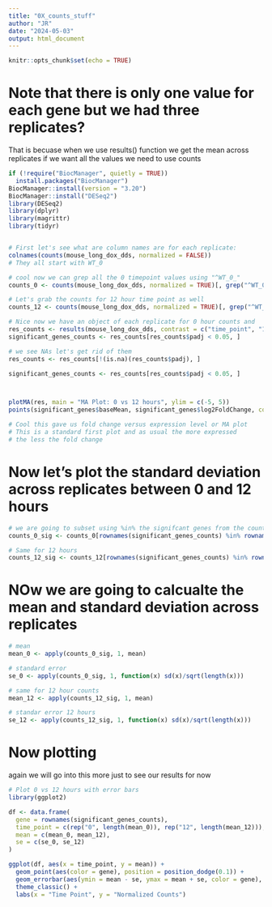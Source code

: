 ```yaml
---
title: "0X_counts_stuff"
author: "JR"
date: "2024-05-03"
output: html_document
---
```


```r
knitr::opts_chunk$set(echo = TRUE)
```
# Note that there is only one value for each gene but we had three replicates?
That is becuase when we use results() function we get the mean across replicates 
if we want all the values we need to use counts
```r
if (!require("BiocManager", quietly = TRUE))
  install.packages("BiocManager")
BiocManager::install(version = "3.20")
BiocManager::install("DESeq2")
library(DESeq2)
library(dplyr)
library(magrittr)
library(tidyr)


# First let's see what are column names are for each replicate:
colnames(counts(mouse_long_dox_dds, normalized = FALSE))
# They all start with WT_0

# cool now we can grep all the 0 timepoint values using "^WT_0_"
counts_0 <- counts(mouse_long_dox_dds, normalized = TRUE)[, grep("^WT_0_", colnames(counts(mouse_long_dox_dds, normalized = TRUE)))]

# Let's grab the counts for 12 hour time point as well
counts_12 <- counts(mouse_long_dox_dds, normalized = TRUE)[, grep("^WT_12_", colnames(counts(mouse_long_dox_dds, normalized = TRUE)))]

# Nice now we have an object of each replicate for 0 hour counts and 
res_counts <- results(mouse_long_dox_dds, contrast = c("time_point", "12", "0"))
significant_genes_counts <- res_counts[res_counts$padj < 0.05, ]

# we see NAs let's get rid of them
res_counts <- res_counts[!(is.na)(res_counts$padj), ]

significant_genes_counts <- res_counts[res_counts$padj < 0.05, ]



plotMA(res, main = "MA Plot: 0 vs 12 hours", ylim = c(-5, 5))
points(significant_genes$baseMean, significant_genes$log2FoldChange, col = "red")

# Cool this gave us fold change versus expression level or MA plot
# This is a standard first plot and as usual the more expressed
# the less the fold change
```

# Now let's plot the standard deviation across replicates between 0 and 12 hours
```r
# we are going to subset using %in% the signifcant genes from the counts object with all three replicates.
counts_0_sig <- counts_0[rownames(significant_genes_counts) %in% rownames(counts_0), ]

# Same for 12 hours
counts_12_sig <- counts_12[rownames(significant_genes_counts) %in% rownames(counts_12), ]

```

# NOw we are going to calcualte the mean and standard deviation across replicates
```r
# mean
mean_0 <- apply(counts_0_sig, 1, mean)

# standard error
se_0 <- apply(counts_0_sig, 1, function(x) sd(x)/sqrt(length(x)))

# same for 12 hour counts
mean_12 <- apply(counts_12_sig, 1, mean)

# standar error 12 hours
se_12 <- apply(counts_12_sig, 1, function(x) sd(x)/sqrt(length(x)))
```

# Now plotting 
again we will go into this more just to see our results for now

```r
# Plot 0 vs 12 hours with error bars
library(ggplot2)

df <- data.frame(
  gene = rownames(significant_genes_counts),
  time_point = c(rep("0", length(mean_0)), rep("12", length(mean_12))),
  mean = c(mean_0, mean_12),
  se = c(se_0, se_12)
)

ggplot(df, aes(x = time_point, y = mean)) +
  geom_point(aes(color = gene), position = position_dodge(0.1)) +
  geom_errorbar(aes(ymin = mean - se, ymax = mean + se, color = gene), position = position_dodge(0.1)) +
  theme_classic() +
  labs(x = "Time Point", y = "Normalized Counts")


```


